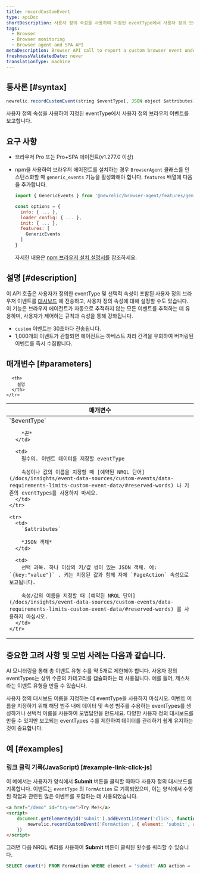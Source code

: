 ```yaml
---
title: recordCustomEvent
type: apiDoc
shortDescription: 사용자 정의 속성을 사용하여 지정된 eventType에서 사용자 정의 브라우저 이벤트를 보고합니다.
tags:
  - Browser
  - Browser monitoring
  - Browser agent and SPA API
metaDescription: Browser API call to report a custom browser event under a specified eventType with custom attributes.
freshnessValidatedDate: never
translationType: machine
---
```


## 통사론 [#syntax]

```js
newrelic.recordCustomEvent(string $eventType[, JSON object $attributes])
```

사용자 정의 속성을 사용하여 지정된 eventType에서 사용자 정의 브라우저 이벤트를 보고합니다.

## 요구 사항

* 브라우저 Pro 또는 Pro+SPA 에이전트(v1.277.0 이상)

* npm을 사용하여 브라우저 에이전트를 설치하는 경우 `BrowserAgent` 클래스를 인스턴스화할 때 `generic_events` 기능을 활성화해야 합니다. `features` 배열에 다음을 추가합니다.

  ```js
  import { GenericEvents } from '@newrelic/browser-agent/features/generic_events';

  const options = {
    info: { ... },
    loader_config: { ... },
    init: { ... },
    features: [
      GenericEvents
    ]
  }
  ```

  자세한 내용은 [npm 브라우저 설치 설명서를](https://www.npmjs.com/package/@newrelic/browser-agent#new-relic-browser-agent) 참조하세요.

## 설명 [#description]

이 API 호출은 사용자가 정의한 eventType 및 선택적 속성이 포함된 사용자 정의 브라우저 이벤트를 [대시보드](/docs/query-your-data/explore-query-data/dashboards/introduction-new-relic-one-dashboards) 에 전송하고, 사용자 정의 속성에 대해 설정할 수도 있습니다. 이 기능은 브라우저 에이전트가 자동으로 추적하지 않는 모든 이벤트를 추적하는 데 유용하며, 사용자가 제어하는 규칙과 속성을 통해 강화됩니다.

* `custom` 이벤트는 30초마다 전송됩니다.
* 1,000개의 이벤트가 관찰되면 에이전트는 하베스트 처리 간격을 우회하여 버퍼링된 이벤트를 즉시 수집합니다.

## 매개변수 [#parameters]

<table>
  <thead>
    <tr>
      <th width="25%">
        매개변수
      </th>

      <th>
        설명
      </th>
    </tr>
  </thead>

  <tbody>
    <tr>
      <td>
        `$eventType`

        *끈*
      </td>

      <td>
        필수의. 이벤트 데이터를 저장할 eventType

        속성이나 값의 이름을 지정할 때 [예약된 NRQL 단어](/docs/insights/event-data-sources/custom-events/data-requirements-limits-custom-event-data/#reserved-words) 나 기존의 eventTypes를 사용하지 마세요.
      </td>
    </tr>

    <tr>
      <td>
        `$attributes`

        *JSON 객체*
      </td>

      <td>
        선택 과목. 하나 이상의 키/값 쌍이 있는 JSON 객체. 예: `{key:"value"}` . 키는 지정된 값과 함께 자체 `PageAction` 속성으로 보고됩니다.

        속성/값의 이름을 지정할 때 [예약된 NRQL 단어](/docs/insights/event-data-sources/custom-events/data-requirements-limits-custom-event-data/#reserved-words) 를 사용하지 마십시오.
      </td>
    </tr>
  </tbody>
</table>

## 중요한 고려 사항 및 모범 사례는 다음과 같습니다.

AI 모니터링을 통해 총 이벤트 유형 수를 약 5개로 제한해야 합니다. 사용자 정의 eventTypes는 상위 수준의 카테고리를 캡슐화하는 데 사용됩니다. 예를 들어, 제스처라는 이벤트 유형을 만들 수 있습니다.

사용자 정의 대시보드 이름을 지정하는 데 eventType을 사용하지 마십시오. 이벤트 이름을 지정하기 위해 해당 범주 내에 데이터 및 속성 범주를 수용하는 eventTypes를 생성하거나 선택적 이름을 사용하여 모범답안을 만드세요. 다양한 사용자 정의 대시보드를 만들 수 있지만 보고되는 eventTypes 수를 제한하여 데이터를 관리하기 쉽게 유지하는 것이 중요합니다.

## 예 [#examples]

### 링크 클릭 기록(JavaScript) [#example-link-click-js]

이 예에서는 사용자가 양식에서 <DNT>**Submit**</DNT> 버튼을 클릭할 때마다 사용자 정의 대시보드를 기록합니다. 이벤트는 `eventType` 의 `FormAction` 로 기록되었으며, 이는 양식에서 수행된 작업과 관련된 많은 이벤트를 포함하는 데 사용되었습니다.

```html
<a href="/demo" id="try-me">Try Me!</a>
<script>
    document.getElementById('submit').addEventListener('click', function(e) {
        newrelic.recordCustomEvent('FormAction', { element: 'submit', action: 'click' });
    })
</script>
```

그러면 다음 NRQL 쿼리를 사용하여 <DNT>**Submit**</DNT> 버튼이 클릭된 횟수를 쿼리할 수 있습니다.

```sql
SELECT count(*) FROM FormAction WHERE element = 'submit' AND action = 'click' SINCE 1 hour ago
```